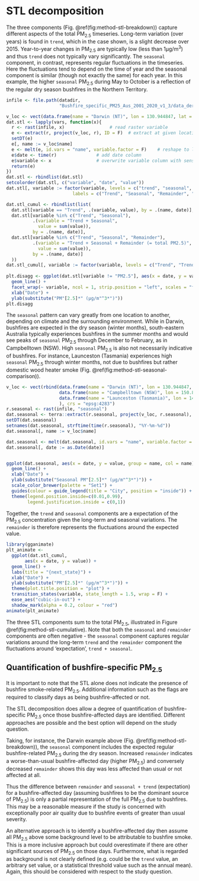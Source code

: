# STL decomposition {#stl-decomposition}

The three components (Fig. \@ref(fig:method-stl-breakdown)) capture different aspects of the total PM~2.5~ timeseries. Long-term variation (over years) is found in `trend`, which in the case shown, is a slight decrease over 2015. Year-to-year changes in PM~2.5~ are typically low (less than 1µg/m^3^) and thus `trend` does not typically vary significantly. The `seasonal` component, in contrast, represents regular fluctuations in the timeseries. Here the fluctuations tend to depend on the time of year and the seasonal component is similar (though not exactly the same) for each year. In this example, the higher `seasonal` PM~2.5~ during May to October is a reflection of the regular dry season bushfires in the Northern Territory.

```r
infile <- file.path(datadir,
                    "Bushfire_specific_PM25_Aus_2001_2020_v1_3/data_derived/bushfiresmoke_v1_3_2015_compressed_20231130_7.nc")

v_loc <- vect(data.frame(name = "Darwin (NT)", lon = 130.944847, lat = -12.415435), crs = "epsg:4283")
dat.stl <- lapply(vars, function(x){
  r <- rast(infile, x)                 # read raster variable
  e <- extract(r, project(v_loc, r), ID = F)  # extract at given locations
  setDT(e)
  e[, name := v_loc$name]
  e <- melt(e, id.vars = "name", variable.factor = F)    # reshape to long
  e$date <- time(r)               # add date column
  e$variable <- x                 # overwrite variable column with sensible name
  return(e)
})
dat.stl <- rbindlist(dat.stl)
setcolorder(dat.stl, c("variable", "date", "value"))
dat.stl[, variable := factor(variable, levels = c("trend", "seasonal", "remainder", "pm25_pred"),
                         labels = c("Trend", "Seasonal", "Remainder", "Total PM2.5"))]

dat.stl_cumul <- rbindlist(list(
  dat.stl[variable == "Trend", .(variable, value), by = .(name, date)],
  dat.stl[variable %in% c("Trend", "Seasonal"), 
          .(variable = "Trend + Seasonal",
            value = sum(value)), 
          by = .(name, date)],
  dat.stl[variable %in% c("Trend", "Seasonal", "Remainder"), 
          .(variable = "Trend + Seasonal + Remainder (= total PM2.5)",
            value = sum(value)), 
          by = .(name, date)]
  ))
dat.stl_cumul[, variable := factor(variable, levels = c("Trend", "Trend + Seasonal", "Trend + Seasonal + Remainder (= total PM2.5)"))]
  
plt.disagg <- ggplot(dat.stl[variable != "PM2.5"], aes(x = date, y = value, group = variable)) + 
  geom_line() + 
  facet_wrap(~ variable, ncol = 1, strip.position = "left", scales = "free") +
  xlab("Date") +
  ylab(substitute("PM"[2.5]*" (µg/m"^3*")"))
plt.disagg
```

The `seasonal` pattern can vary greatly from one location to another, depending on climate and the surrounding environment. While in Darwin, bushfires are expected in the dry season (winter months), south-eastern Australia typically experiences bushfires in the summer months and would see peaks of `seasonal` PM~2.5~ through December to February, as in Campbelltown (NSW). High `seasonal` PM~2.5~ is also not necessarily indicative of bushfires. For instance, Launceston (Tasmania) experiences high `seasonal` PM~2.5~ through winter months, not due to bushfires but rather domestic wood heater smoke (Fig. \@ref(fig:method-stl-seasonal-comparison)).

```r
v_loc <- vect(rbind(data.frame(name = "Darwin (NT)", lon = 130.944847, lat = -12.415435),
                    data.frame(name = "Campbelltown (NSW)", lon = 150.807415, lat = -34.071949),
                    data.frame(name = "Launceston (Tasmania)", lon = 147.150469, lat = -41.441564)
                    ), crs = "epsg:4283")
r.seasonal <- rast(infile, "seasonal")
dat.seasonal <- terra::extract(r.seasonal, project(v_loc, r.seasonal), ID = F)
setDT(dat.seasonal)
setnames(dat.seasonal, strftime(time(r.seasonal), "%Y-%m-%d"))
dat.seasonal[, name := v_loc$name]

dat.seasonal <- melt(dat.seasonal, id.vars = "name", variable.factor = F, variable.name = "date")
dat.seasonal[, date := as.Date(date)]


ggplot(dat.seasonal, aes(x = date, y = value, group = name, col = name)) +
  geom_line() +
  xlab("Date") +
  ylab(substitute("Seasonal PM"[2.5]*" (µg/m"^3*")")) +
  scale_color_brewer(palette = "Set1") +
  guides(colour = guide_legend(title = "City", position = "inside")) +
  theme(legend.position.inside=c(0.01,0.99),
        legend.justification.inside = c(0,1))

```

Together, the `trend` and `seasonal` components are a expectation of the PM~2.5~ concentration given the long-term and seasonal variations. The `remainder` is therefore represents the fluctuations around the expected value.


```r
library(gganimate)
plt_animate <- 
  ggplot(dat.stl_cumul, 
       aes(x = date, y = value)) + 
  geom_line() + 
  labs(title = "{next_state}") +
  xlab("Date") +
  ylab(substitute("PM"[2.5]*" (µg/m"^3*")")) +
  theme(plot.title.position = "plot") +
  transition_states(variable, state_length = 1.5, wrap = F) +
  ease_aes("cubic-in-out") +
  shadow_mark(alpha = 0.2, colour = "red")
animate(plt_animate)
```

The three STL components sum to the total PM~2.5~, illustrated in Figure \@ref(fig:method-stl-cumulative). Note that both the `seasonal` and `remainder` components are often negative - the `seasonal` component captures regular variations around the long-term `trend` and the `remainder` component the fluctuations around 'expectation', `trend + seasonal`.

## Quantification of bushfire-specific PM~2.5~

It is important to note that the STL alone does not indicate the presence of bushfire smoke-related PM~2.5~. Additional information such as the flags are required to classify days as being bushfire-affected or not.

The STL decomposition does allow a degree of quantification of bushfire-specific PM~2.5~ once those bushfire-affected days are identified. Different approaches are possible and the best option will depend on the study question. 

Taking, for instance, the Darwin example above (Fig. \@ref(fig:method-stl-breakdown)), the `seasonal` component includes the expected regular bushfire-related PM~2.5~ during the dry season. Increased `remainder` indicates a worse-than-usual bushfire-affected day (higher PM~2.5~) and conversely decreased `remainder` shows this day was less affected than usual or not affected at all.

Thus the difference between `remainder` and `seasonal + trend` (expectation) for a bushfire-affected day (assuming bushfires to be the dominant source of PM~2.5~) is only a partial representation of the full PM~2.5~ due to bushfires. This may be a reasonable measure if the study is concerned with exceptionally poor air quality due to bushfire events of greater than usual severity.

An alternative approach is to identify a bushfire-affected day then assume all PM~2.5~ above some background level to be attributable to bushfire smoke. This is a more inclusive approach but could overestimate if there are other significant sources of PM~2.5~ on those days. Furthermore, what is regarded as background is not clearly defined (e.g. could be the `trend` value, an arbitrary set value, or a statistical threshold value such as the annual mean). Again, this should be considered with respect to the study question.
